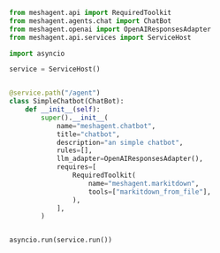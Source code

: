 ```python Python
from meshagent.api import RequiredToolkit
from meshagent.agents.chat import ChatBot
from meshagent.openai import OpenAIResponsesAdapter
from meshagent.api.services import ServiceHost

import asyncio

service = ServiceHost()


@service.path("/agent")
class SimpleChatbot(ChatBot):
    def __init__(self):
        super().__init__(
            name="meshagent.chatbot",
            title="chatbot",
            description="an simple chatbot",
            rules=[],
            llm_adapter=OpenAIResponsesAdapter(),
            requires=[
                RequiredToolkit(
                    name="meshagent.markitdown",
                    tools=["markitdown_from_file"],
                ),
            ],
        )


asyncio.run(service.run())

```

